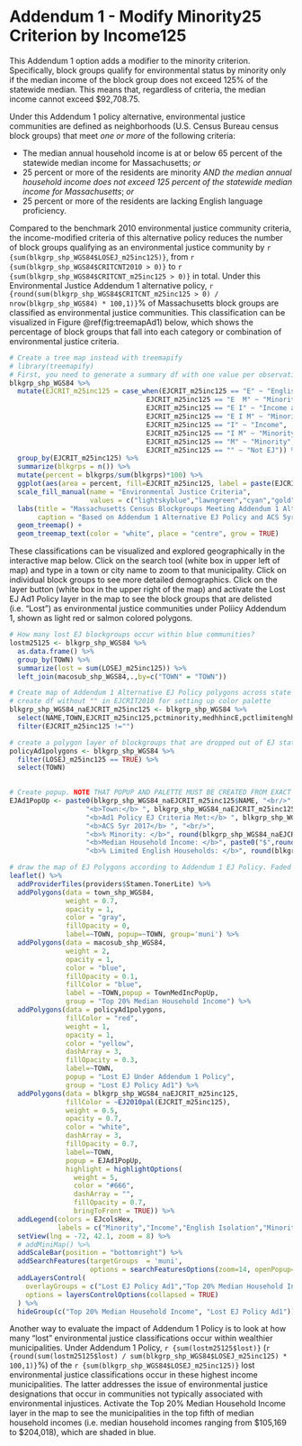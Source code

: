 # Addendum 1 - Modify Minority25 Criterion by Income125 {-}

This Addendum 1 option adds a modifier to the minority criterion. Specifically, block groups qualify for environmental status by minority only if the median income of the block group does not exceed 125% of the statewide median. This means that, regardless of criteria, the median income cannot exceed \$92,708.75. 

Under this Addendum 1 policy alternative, environmental justice communities are defined as neighborhoods (U.S. Census Bureau census block groups) that meet *one or more* of the following criteria: 

* The median annual household income is at or below 65 percent of the statewide median income for Massachusetts; *or*
* 25 percent or more of the residents are minority *AND the median annual household income does not exceed 125 percent of the statewide median income for Massachusetts*; *or*
* 25 percent or more of the residents are lacking English language proficiency.

Compared to the benchmark 2010 environmental justice community criteria, the income-modified criteria of this alternative policy reduces the number of block groups qualifying as an environmental justice community by `r {sum(blkgrp_shp_WGS84$LOSEJ_m25inc125)}`, from `r {sum(blkgrp_shp_WGS84$CRITCNT2010 > 0)}` to `r {sum(blkgrp_shp_WGS84$CRITCNT_m25inc125 > 0)}` in total. Under this Environmental Justice Addendum 1 alternative policy, `r {round(sum(blkgrp_shp_WGS84$CRITCNT_m25inc125 > 0) / nrow(blkgrp_shp_WGS84) * 100,1)}`% of Massachusetts block groups are classified as environmental justice communities. This classification can be visualized in Figure \@ref(fig:treemapAd1) below, which shows the percentage of block groups that fall into each category or combination of environmental justice criteria.

```r
# Create a tree map instead with treemapify
# library(treemapify)
# First, you need to generate a summary df with one value per observation or EJ criterion
blkgrp_shp_WGS84 %>% 
  mutate(EJCRIT_m25inc125 = case_when(EJCRIT_m25inc125 == "E" ~ "English Isolation",
                                  EJCRIT_m25inc125 == "E  M" ~ "Minority and English Isolation", 
                                  EJCRIT_m25inc125 == "E I" ~ "Income and English Isolation",
                                  EJCRIT_m25inc125 == "E I M" ~ "Minority, Income, and English Isolation",
                                  EJCRIT_m25inc125 == "I" ~ "Income",
                                  EJCRIT_m25inc125 == "I M" ~ "Minority and Income",
                                  EJCRIT_m25inc125 == "M" ~ "Minority",
                                  EJCRIT_m25inc125 == "" ~ "Not EJ")) %>% 
  group_by(EJCRIT_m25inc125) %>% 
  summarize(blkgrps = n()) %>% 
  mutate(percent = blkgrps/sum(blkgrps)*100) %>% 
  ggplot(aes(area = percent, fill=EJCRIT_m25inc125, label = paste(EJCRIT_m25inc125,paste(round(percent,1),"%"),sep="\n"))) + 
  scale_fill_manual(name = "Environmental Justice Criteria", 
                    values = c("lightskyblue","lawngreen","cyan","gold","deeppink","darkgreen","navyblue","gray88")) +
  labs(title = "Massachusetts Census Blockgroups Meeting Addendum 1 Alternative EJ Policy Criteria",
       caption = "Based on Addendum 1 Alternative EJ Policy and ACS 5yr 2017 Blockgroup Estimates") +
  geom_treemap() + 
  geom_treemap_text(color = "white", place = "centre", grow = TRUE)
```

These classifications can be visualized and explored geographically in the interactive map below. Click on the search tool (white box in upper left of map) and type in a town or city name to zoom to that municipality. Click on individual block groups to see more detailed demographics. Click on the layer button (white box in the upper right of the map) and activate the Lost EJ Ad1 Policy layer in the map to see the block groups that are delisted (i.e. "Lost") as environmental justice communities under Poliicy Addendum 1, shown as light red or salmon colored polygons. 

```r
# How many lost EJ blockgroups occur within blue communities?
lostm25125 <- blkgrp_shp_WGS84 %>% 
  as.data.frame() %>% 
  group_by(TOWN) %>% 
  summarize(lost = sum(LOSEJ_m25inc125)) %>% 
  left_join(macosub_shp_WGS84,.,by=c("TOWN" = "TOWN"))

# Create map of Addendum 1 Alternative EJ Policy polygons across state
# create df without "" in EJCRIT2010 for setting up color palette
blkgrp_shp_WGS84_naEJCRIT_m25inc125 <- blkgrp_shp_WGS84 %>%
  select(NAME,TOWN,EJCRIT_m25inc125,pctminority,medhhincE,pctlimitenghh) %>% 
  filter(EJCRIT_m25inc125 !="")

# create a polygon layer of blockgroups that are dropped out of EJ status by criteria change
policyAd1polygons <- blkgrp_shp_WGS84 %>% 
  filter(LOSEJ_m25inc125 == TRUE) %>% 
  select(TOWN)
  

# Create popup. NOTE THAT POPUP AND PALETTE MUST BE CREATED FROM EXACT SAME DF AS USED IN leaflet() MAP. OTHERWISE, POPUPS WILL SHOW UP IN THE WRONG LOCATION!
EJAd1PopUp <- paste0(blkgrp_shp_WGS84_naEJCRIT_m25inc125$NAME, "<br/>",
                   "<b>Town:</b> ", blkgrp_shp_WGS84_naEJCRIT_m25inc125$TOWN, "<br/>",
                   "<b>Ad1 Policy EJ Criteria Met:</b> ", blkgrp_shp_WGS84_naEJCRIT_m25inc125$EJCRIT_m25inc125, "<br/>",
                   "<b>ACS 5yr 2017</b> ", "<br/>",
                   "<b>% Minority: </b>", round(blkgrp_shp_WGS84_naEJCRIT_m25inc125$pctminority,1),"<br/>",
                   "<b>Median Household Income: </b>", paste0("$",round(blkgrp_shp_WGS84_naEJCRIT_m25inc125$medhhincE)),"<br/>",
                   "<b>% Limited English Households: </b>", round(blkgrp_shp_WGS84_naEJCRIT_m25inc125$pctlimitenghh,1))

# draw the map of EJ Polygons according to Addendum 1 EJ Policy. Faded red/salmong colored polygons represent blockgroups that lose EJ status when the income criteria modifies minority and English isolation. 
leaflet() %>% 
  addProviderTiles(providers$Stamen.TonerLite) %>% 
  addPolygons(data = town_shp_WGS84,
              weight = 0.7,
              opacity = 1,
              color = "gray",
              fillOpacity = 0,
              label=~TOWN, popup=~TOWN, group='muni') %>% 
  addPolygons(data = macosub_shp_WGS84,
              weight = 2,
              opacity = 1,
              color = "blue",
              fillOpacity = 0.1,
              fillColor = "blue",
              label = ~TOWN,popup = TownMedIncPopUp,
              group = "Top 20% Median Household Income") %>% 
  addPolygons(data = policyAd1polygons,
              fillColor = "red",
              weight = 1,
              opacity = 1,
              color = "yellow",
              dashArray = 3,
              fillOpacity = 0.3,
              label=~TOWN,
              popup = "Lost EJ Under Addendum 1 Policy",
              group = "Lost EJ Policy Ad1") %>% 
  addPolygons(data = blkgrp_shp_WGS84_naEJCRIT_m25inc125,
              fillColor = ~EJ2010pal(EJCRIT_m25inc125), 
              weight = 0.5,
              opacity = 0.7,
              color = "white",
              dashArray = 3,
              fillOpacity = 0.7,
              label=~TOWN, 
              popup = EJAd1PopUp,
              highlight = highlightOptions(
                weight = 5,
                color = "#666",
                dashArray = "",
                fillOpacity = 0.7,
                bringToFront = TRUE)) %>% 
  addLegend(colors = EJcolsHex, 
            labels = c("Minority","Income","English Isolation","Minority and Income","Minority and English Isolation","Income and English Isolation","Minority, Income, and English Isolation"), title = "Environmental Justice Populations", position = "bottomleft") %>% 
  setView(lng = -72, 42.1, zoom = 8) %>% 
  # addMiniMap() %>% 
  addScaleBar(position = "bottomright") %>% 
  addSearchFeatures(targetGroups  = 'muni', 
                    options = searchFeaturesOptions(zoom=14, openPopup=TRUE, hideMarkerOnCollapse=T)) %>% 
  addLayersControl(
    overlayGroups = c("Lost EJ Policy Ad1","Top 20% Median Household Income"),
    options = layersControlOptions(collapsed = TRUE)
  ) %>% 
  hideGroup(c("Top 20% Median Household Income", "Lost EJ Policy Ad1"))
```

Another way to evaluate the impact of Addendum 1 Policy is to look at how many "lost" environmental justice classifications occur within wealthier municipalities. Under Addendum 1 Policy, `r {sum(lostm25125$lost)}` (`r {round(sum(lostm25125$lost) / sum(blkgrp_shp_WGS84$LOSEJ_m25inc125) * 100,1)}`%) of the `r {sum(blkgrp_shp_WGS84$LOSEJ_m25inc125)}` lost environmental justice classifications occur in these highest income municipalities. The latter addresses the issue of environmental justice designations that occur in communities not typically associated with environmental injustices. Activate the Top 20% Median Household Income layer in the map to see the municipalities in the top fifth of median household incomes (i.e. median household incomes ranging from \$105,169 to \$204,018), which are shaded in blue. 